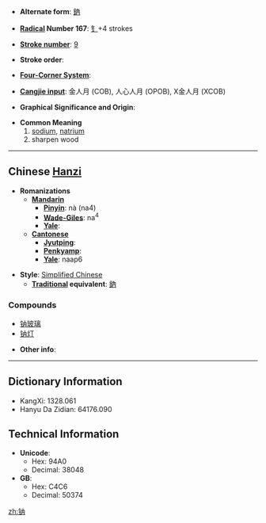 * '''Alternate form''': [[鈉]]

* '''[[Wiktionary:Chinese radical index| Radical]] Number 167''': [[Wiktionary:Chinese radical index 钅|钅]]+4 strokes

* '''[[Wiktionary:Chinese total strokes index|Stroke number]]''': [[Wiktionary:Chinese total strokes index 9|9]]

* '''Stroke order''': 

* '''[[Wiktionary:Chinese four corner index|Four-Corner System]]''': 

* '''[[Wiktionary:Chinese Cangjie index|Cangjie input]]''': 金人月 (COB), 人心人月 (OPOB), X金人月 (XCOB)

* '''Graphical Significance and Origin''': 

* '''Common Meaning'''
*# [[sodium]], [[natrium]]
*# sharpen wood

----

== Chinese [[Hanzi]] ==

* '''Romanizations'''
** '''[[Mandarin]]'''
*** '''[[Pinyin]]''': nà (na4)
*** '''[[Wade-Giles]]''': na<sup>4</sup>
*** '''[[Yale]]''': 
** '''[[Cantonese]]'''
*** '''[[Jyutping]]''':
*** '''[[Penkyamp]]''': 
*** '''[[Yale]]''': naap6

* '''Style''': [[Simplified Chinese]] 
** '''[[Traditional Chinese|Traditional]] equivalent''': [[鈉]]

===Compounds===
*[[钠玻璃]]
*[[钠灯]]

* '''Other info''': 

----

== Dictionary Information ==

* KangXi: 1328.061
* Hanyu Da Zidian: 64176.090

== Technical Information ==

* '''Unicode''':
** Hex: 94A0
** Decimal: 38048
* '''GB''':
** Hex: C4C6
** Decimal: 50374
[[zh:钠]]